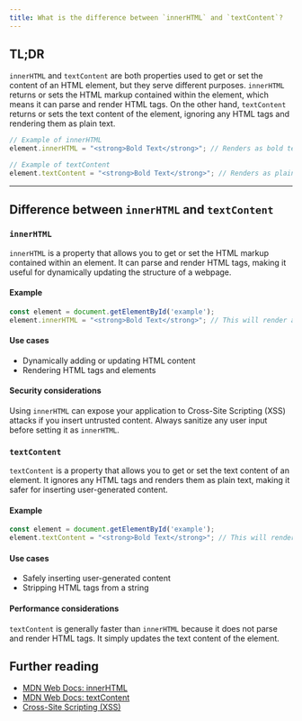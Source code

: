```yaml
---
title: What is the difference between `innerHTML` and `textContent`?
---
```


## TL;DR

`innerHTML` and `textContent` are both properties used to get or set the content of an HTML element, but they serve different purposes. `innerHTML` returns or sets the HTML markup contained within the element, which means it can parse and render HTML tags. On the other hand, `textContent` returns or sets the text content of the element, ignoring any HTML tags and rendering them as plain text.

```javascript
// Example of innerHTML
element.innerHTML = "<strong>Bold Text</strong>"; // Renders as bold text

// Example of textContent
element.textContent = "<strong>Bold Text</strong>"; // Renders as plain text: <strong>Bold Text</strong>
```

---

## Difference between `innerHTML` and `textContent`

### `innerHTML`

`innerHTML` is a property that allows you to get or set the HTML markup contained within an element. It can parse and render HTML tags, making it useful for dynamically updating the structure of a webpage.

#### Example

```javascript
const element = document.getElementById('example');
element.innerHTML = "<strong>Bold Text</strong>"; // This will render as bold text
```

#### Use cases

- Dynamically adding or updating HTML content
- Rendering HTML tags and elements

#### Security considerations

Using `innerHTML` can expose your application to Cross-Site Scripting (XSS) attacks if you insert untrusted content. Always sanitize any user input before setting it as `innerHTML`.

### `textContent`

`textContent` is a property that allows you to get or set the text content of an element. It ignores any HTML tags and renders them as plain text, making it safer for inserting user-generated content.

#### Example

```javascript
const element = document.getElementById('example');
element.textContent = "<strong>Bold Text</strong>"; // This will render as plain text: <strong>Bold Text</strong>
```

#### Use cases

- Safely inserting user-generated content
- Stripping HTML tags from a string

#### Performance considerations

`textContent` is generally faster than `innerHTML` because it does not parse and render HTML tags. It simply updates the text content of the element.

## Further reading

- [MDN Web Docs: innerHTML](https://developer.mozilla.org/en-US/docs/Web/API/Element/innerHTML)
- [MDN Web Docs: textContent](https://developer.mozilla.org/en-US/docs/Web/API/Node/textContent)
- [Cross-Site Scripting (XSS)](https://owasp.org/www-community/attacks/xss/)

